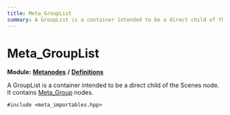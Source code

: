 ```yaml
---
title: Meta_GroupList
summary: A GroupList is a container intended to be a direct child of the Scenes node. It contains Meta_Group nodes. 
---
```


# Meta_GroupList

**Module:** **[Metanodes](../../modules/metanodes/index.mdx)** **/** **[Definitions](../../modules/metanodes/definitions.mdx)**

A GroupList is a container intended to be a direct child of the Scenes node. It contains [Meta_Group](../metanodes/meta-group.mdx) nodes. 

`#include <meta_importables.hpp>`

